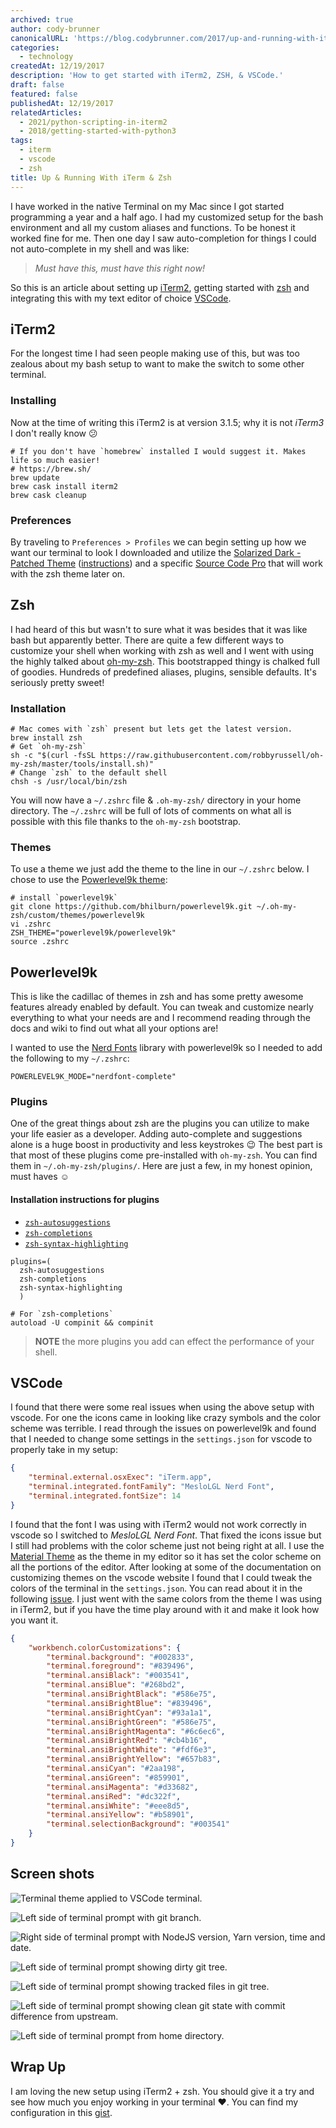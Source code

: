 ```yaml
---
archived: true
author: cody-brunner
canonicalURL: 'https://blog.codybrunner.com/2017/up-and-running-with-iterm-and-zsh'
categories:
  - technology
createdAt: 12/19/2017
description: 'How to get started with iTerm2, ZSH, & VSCode.'
draft: false
featured: false
publishedAt: 12/19/2017
relatedArticles:
  - 2021/python-scripting-in-iterm2
  - 2018/getting-started-with-python3
tags:
  - iterm
  - vscode
  - zsh
title: Up & Running With iTerm & Zsh
---
```




I have worked in the native Terminal on my Mac since I got started programming a year and a half ago. I had my customized setup for the bash environment and all my custom aliases and functions. To be honest it worked fine for me. Then one day I saw auto-completion for things I could not auto-complete in my shell and was like:

> _Must have this, must have this right now!_

So this is an article about setting up [iTerm2](https://www.iterm2.com/), getting started with [zsh](http://www.zsh.org/) and integrating this with my text editor of choice [VSCode](https://code.visualstudio.com/).

## iTerm2

For the longest time I had seen people making use of this, but was too zealous about my bash setup to want to make the switch to some other terminal.

### Installing

Now at the time of writing this iTerm2 is at version 3.1.5; why it is not _iTerm3_ I don't really know 😕

```shell
# If you don't have `homebrew` installed I would suggest it. Makes life so much easier!
# https://brew.sh/
brew update
brew cask install iterm2
brew cask cleanup
```

### Preferences

By traveling to `Preferences > Profiles` we can begin setting up how we want our terminal to look I downloaded and utilize the [Solarized Dark - Patched Theme](https://raw.githubusercontent.com/mbadolato/iTerm2-Color-Schemes/master/schemes/Solarized%20Dark%20-%20Patched.itermcolors) ([instructions](http://iterm2colorschemes.com/)) and a specific [Source Code Pro](https://github.com/powerline/fonts) that will work with the zsh theme later on.

## Zsh

I had heard of this but wasn't to sure what it was besides that it was like bash but apparently better. There are quite a few different ways to customize your shell when working with zsh as well and I went with using the highly talked about [oh-my-zsh](https://github.com/robbyrussell/oh-my-zsh). This bootstrapped thingy is chalked full of goodies. Hundreds of predefined aliases, plugins, sensible defaults. It's seriously pretty sweet!

### Installation

```shell
# Mac comes with `zsh` present but lets get the latest version.
brew install zsh
# Get `oh-my-zsh`
sh -c "$(curl -fsSL https://raw.githubusercontent.com/robbyrussell/oh-my-zsh/master/tools/install.sh)"
# Change `zsh` to the default shell
chsh -s /usr/local/bin/zsh
```

You will now have a `~/.zshrc` file & `.oh-my-zsh/` directory in your home directory. The `~/.zshrc` will be full of lots of comments on what all is possible with this file thanks to the `oh-my-zsh` bootstrap.

### Themes

To use a theme we just add the theme to the line in our `~/.zshrc` below. I chose to use the [Powerlevel9k theme](https://github.com/bhilburn/powerlevel9k):

```shell
# install `powerlevel9k`
git clone https://github.com/bhilburn/powerlevel9k.git ~/.oh-my-zsh/custom/themes/powerlevel9k
vi .zshrc
ZSH_THEME="powerlevel9k/powerlevel9k"
source .zshrc
```

## Powerlevel9k

This is like the cadillac of themes in zsh and has some pretty awesome features already enabled by default. You can tweak and customize nearly everything to what your needs are and I recommend reading through the docs and wiki to find out what all your options are!

I wanted to use the [Nerd Fonts](https://github.com/ryanoasis/nerd-fonts) library with powerlevel9k so I needed to add the following to my `~/.zshrc`:

```shell showLineNumbers title="~/.zshrc"
POWERLEVEL9K_MODE="nerdfont-complete"
```

### Plugins

One of the great things about zsh are the plugins you can utilize to make your life easier as a developer. Adding auto-complete and suggestions alone is a huge boost in productivity and less keystrokes 😉 The best part is that most of these plugins come pre-installed with `oh-my-zsh`. You can find them in `~/.oh-my-zsh/plugins/`. Here are just a few, in my honest opinion, must haves ☺️

#### Installation instructions for plugins

- [`zsh-autosuggestions`](https://github.com/zsh-users/zsh-autosuggestions/#oh-my-zsh)
- [`zsh-completions`](https://github.com/zsh-users/zsh-completions/#oh-my-zsh)
- [`zsh-syntax-highlighting`](https://github.com/zsh-users/zsh-syntax-highlighting/blob/master/INSTALL.md#oh-my-zsh)

```shell showLineNumbers title="~/.zshrc"
plugins=(
  zsh-autosuggestions
  zsh-completions
  zsh-syntax-highlighting
  )

# For `zsh-completions`
autoload -U compinit && compinit
```

> **NOTE** the more plugins you add can effect the performance of your shell.

## VSCode

I found that there were some real issues when using the above setup with vscode. For one the icons came in looking like crazy symbols and the color scheme was terrible. I read through the issues on powerlevel9k and found that I needed to change some settings in the `settings.json` for vscode to properly take in my setup:

```json showLineNumbers title="settings.json"
{
	"terminal.external.osxExec": "iTerm.app",
	"terminal.integrated.fontFamily": "MesloLGL Nerd Font",
	"terminal.integrated.fontSize": 14
}
```

I found that the font I was using with iTerm2 would not work correctly in vscode so I switched to _MesloLGL Nerd Font_. That fixed the icons issue but I still had problems with the color scheme just not being right at all. I use the [Material Theme](https://marketplace.visualstudio.com/items?itemName=Equinusocio.vsc-material-theme) as the theme in my editor so it has set the color scheme on all the portions of the editor. After looking at some of the documentation on customizing themes on the vscode website I found that I could tweak the colors of the terminal in the `settings.json`. You can read about it in the following [issue](https://github.com/bhilburn/powerlevel9k/issues/672). I just went with the same colors from the theme I was using in iTerm2, but if you have the time play around with it and make it look how you want it.

```json showLineNumbers title="settings.json"
{
	"workbench.colorCustomizations": {
		"terminal.background": "#002833",
		"terminal.foreground": "#839496",
		"terminal.ansiBlack": "#003541",
		"terminal.ansiBlue": "#268bd2",
		"terminal.ansiBrightBlack": "#586e75",
		"terminal.ansiBrightBlue": "#839496",
		"terminal.ansiBrightCyan": "#93a1a1",
		"terminal.ansiBrightGreen": "#586e75",
		"terminal.ansiBrightMagenta": "#6c6ec6",
		"terminal.ansiBrightRed": "#cb4b16",
		"terminal.ansiBrightWhite": "#fdf6e3",
		"terminal.ansiBrightYellow": "#657b83",
		"terminal.ansiCyan": "#2aa198",
		"terminal.ansiGreen": "#859901",
		"terminal.ansiMagenta": "#d33682",
		"terminal.ansiRed": "#dc322f",
		"terminal.ansiWhite": "#eee8d5",
		"terminal.ansiYellow": "#b58901",
		"terminal.selectionBackground": "#003541"
	}
}
```

## Screen shots

<Image
	alt='Terminal theme applied to VSCode terminal.'
	class='object-cover'
	fetchpriority='low'
	height={300}
	quality={100}
	src={image1}
	width={800}
/>

<Image
	alt='Left side of terminal prompt with git branch.'
	class='object-cover'
	fetchpriority='low'
	height={300}
	quality={100}
	src={image2}
	width={800}
/>

<Image
	alt='Right side of terminal prompt with NodeJS version, Yarn version, time and date.'
	class='object-cover'
	fetchpriority='low'
	height={300}
	quality={100}
	src={image3}
	width={800}
/>

<Image
	alt='Left side of terminal prompt showing dirty git tree.'
	class='object-cover'
	fetchpriority='low'
	height={300}
	quality={100}
	src={image4}
	width={800}
/>

<Image
	alt='Left side of terminal prompt showing tracked files in git tree.'
	class='object-cover'
	fetchpriority='low'
	height={300}
	quality={100}
	src={image5}
	width={800}
/>

<Image
	alt='Left side of terminal prompt showing clean git state with commit difference from upstream.'
	class='object-cover'
	fetchpriority='low'
	height={300}
	quality={100}
	src={image6}
	width={800}
/>

<Image
	alt='Left side of terminal prompt from home directory.'
	class='object-cover'
	fetchpriority='low'
	height={300}
	quality={100}
	src={image7}
	width={800}
/>

## Wrap Up

I am loving the new setup using iTerm2 + zsh. You should give it a try and see how much you enjoy working in your terminal ❤️. You can find my configuration in this [gist](https://gist.github.com/rockchalkwushock/eb0dcb5ecf2c8621d12db7ce0c15fcaa).

<Signature />
